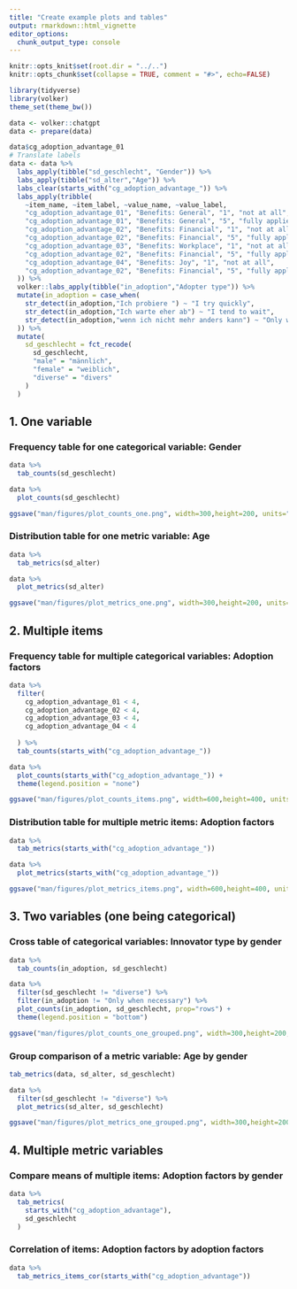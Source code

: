 ```yaml
---
title: "Create example plots and tables"
output: rmarkdown::html_vignette
editor_options: 
  chunk_output_type: console
---
```


```r

knitr::opts_knit$set(root.dir = "../..")
knitr::opts_chunk$set(collapse = TRUE, comment = "#>", echo=FALSE)

library(tidyverse)
library(volker)
theme_set(theme_bw())

data <- volker::chatgpt
data <- prepare(data)

data$cg_adoption_advantage_01
# Translate labels
data <- data %>% 
  labs_apply(tibble("sd_geschlecht", "Gender")) %>% 
  labs_apply(tibble("sd_alter","Age")) %>% 
  labs_clear(starts_with("cg_adoption_advantage_")) %>% 
  labs_apply(tribble(
    ~item_name, ~item_label, ~value_name, ~value_label,
    "cg_adoption_advantage_01", "Benefits: General", "1", "not at all",
    "cg_adoption_advantage_01", "Benefits: General", "5", "fully applies",
    "cg_adoption_advantage_02", "Benefits: Financial", "1", "not at all",
    "cg_adoption_advantage_02", "Benefits: Financial", "5", "fully applies",
    "cg_adoption_advantage_03", "Benefits: Workplace", "1", "not at all",
    "cg_adoption_advantage_02", "Benefits: Financial", "5", "fully applies",
    "cg_adoption_advantage_04", "Benefits: Joy", "1", "not at all",
    "cg_adoption_advantage_02", "Benefits: Financial", "5", "fully applies",
  )) %>% 
  volker::labs_apply(tibble("in_adoption","Adopter type")) %>%   
  mutate(in_adoption = case_when(
    str_detect(in_adoption,"Ich probiere ") ~ "I try quickly",
    str_detect(in_adoption,"Ich warte eher ab") ~ "I tend to wait",
    str_detect(in_adoption,"wenn ich nicht mehr anders kann") ~ "Only when necessary",
  )) %>%   
  mutate(
    sd_geschlecht = fct_recode(
      sd_geschlecht,
      "male" = "männlich",
      "female" = "weiblich",
      "diverse" = "divers"
    )
  )

```

## 1. One variable

### Frequency table for one categorical variable: Gender
```r

data %>% 
  tab_counts(sd_geschlecht)

data %>% 
  plot_counts(sd_geschlecht)

ggsave("man/figures/plot_counts_one.png", width=300,height=200, units="px", dpi=96)

```

### Distribution table for one metric variable: Age
```r

data %>%
  tab_metrics(sd_alter)

data %>%
  plot_metrics(sd_alter)

ggsave("man/figures/plot_metrics_one.png", width=300,height=200, units="px", dpi=96)

```

## 2. Multiple items

### Frequency table for multiple categorical variables: Adoption factors
```r

data %>% 
  filter(
    cg_adoption_advantage_01 < 4,
    cg_adoption_advantage_02 < 4,
    cg_adoption_advantage_03 < 4,
    cg_adoption_advantage_04 < 4
    
  ) %>% 
  tab_counts(starts_with("cg_adoption_advantage_"))

data %>% 
  plot_counts(starts_with("cg_adoption_advantage_")) +
  theme(legend.position = "none")

ggsave("man/figures/plot_counts_items.png", width=600,height=400, units="px", dpi=96, scale = 0.5)
```

### Distribution table for multiple metric items: Adoption factors
```r

data %>% 
  tab_metrics(starts_with("cg_adoption_advantage_"))

data %>% 
  plot_metrics(starts_with("cg_adoption_advantage_"))

ggsave("man/figures/plot_metrics_items.png", width=600,height=400, units="px", dpi=96, scale = 0.5)
```

## 3. Two variables (one being categorical)

### Cross table of categorical variables: Innovator type by gender

```r

data %>% 
  tab_counts(in_adoption, sd_geschlecht)

data %>% 
  filter(sd_geschlecht != "diverse") %>% 
  filter(in_adoption != "Only when necessary") %>% 
  plot_counts(in_adoption, sd_geschlecht, prop="rows") +
  theme(legend.position = "bottom")

ggsave("man/figures/plot_counts_one_grouped.png", width=300,height=200, units="px", dpi=96, scale = 1)
```

### Group comparison of a metric variable: Age by gender

```r

tab_metrics(data, sd_alter, sd_geschlecht)

data %>% 
  filter(sd_geschlecht != "diverse") %>% 
  plot_metrics(sd_alter, sd_geschlecht)

ggsave("man/figures/plot_metrics_one_grouped.png", width=300,height=200, units="px", dpi=96, scale = 1)
```

## 4. Multiple metric variables

### Compare means of multiple items: Adoption factors by gender
```r

data %>% 
  tab_metrics(
    starts_with("cg_adoption_advantage"), 
    sd_geschlecht
  )

```

### Correlation of items: Adoption factors by adoption factors
```r

data %>% 
  tab_metrics_items_cor(starts_with("cg_adoption_advantage"))

```
